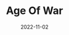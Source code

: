 ---
title: Age Of War
description: A base defense game where you defend your base against cavemen
date: 2022-11-02
type: Flash
name: ageofwar
credits:
- Game by Max Games
---